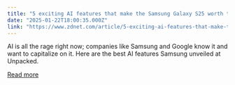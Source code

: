 ```yaml
---
title: "5 exciting AI features that make the Samsung Galaxy S25 worth the upgrade"
date: "2025-01-22T18:00:35.000Z"
link: "https://www.zdnet.com/article/5-exciting-ai-features-that-make-the-samsung-galaxy-s25-worth-the-upgrade/"
---
```


AI is all the rage right now; companies like Samsung and Google know it and want to capitalize on it. Here are the best AI features Samsung unveiled at Unpacked.

[Read more](https://www.zdnet.com/article/5-exciting-ai-features-that-make-the-samsung-galaxy-s25-worth-the-upgrade/)
